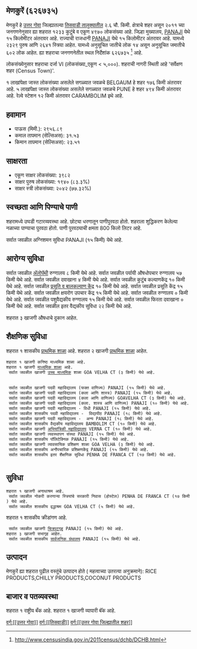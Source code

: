 {{माहितीचौकट भारतीय न्यायक्षेत्र
|प्रकार=शहर 
|जनगणना_स्थलनिर्देशांक=626735
|स्थानिक_नाव=मेणकुरें
|तालुका_नाव=तिसवाडी
|जिल्हा_नाव=उत्तर गोवा
|राज्य_नाव =गोवा
|विभाग=
|जिल्हा=[[उत्तर गोवा]]
|तालुका_नावे =[[तिसवाडी]]
|जवळचे_शहर =[[BELGAUM]]
|अक्षांश=
|रेखांश=
|शोधक_स्थान =right
|क्षेत्रफळ_एकूण=2.6
|उंची=
|लोकसंख्या_एकूण=4970
|लोकसंख्या_वर्ष=2011
|लोकसंख्या_घनता=1911
|लोकसंख्या_पुरुष=2329
|लोकसंख्या_स्त्री=2641
|लिंग_गुणोत्तर=1133
|अधिकृत_भाषा=[[कोंकणी, मराठी]]
}}

== मेणकुरें (६२६७३५) ==

मेणकुरें हे [[उत्तर गोवा जिल्हा | उत्तर गोवा]] जिल्ह्यातल्या [[तिसवाडी | तिसवाडी तालुक्यातील]] २.६ चौ. किमी. क्षेत्राचे शहर असून २०११ च्या जनगणनेनुसार ह्या शहरात १२३३ कुटुंबे व एकूण ४९७० लोकसंख्या आहे. जिल्हा मुख्यालय, [[PANAJI]] येथे १५ किलोमीटर अंतरावर आहे. राज्याची राजधानी [[PANAJI]] येथे १५ किलोमीटर अंतरावर आहे.   यामध्ये २३२९ पुरुष आणि २६४१ स्त्रिया आहेत. यामध्ये अनुसूचित जातीचे लोक १४ असून अनुसूचित जमातीचे ६०२ लोक आहेत. ह्या शहराचा जनगणनेतील स्थल निर्देशांक ६२६७३५  <ref>http://www.censusindia.gov.in/2011census/dchb/DCHB.html</ref> आहे.

लोकसंख्येनुसार शहराचा दर्जा VI (लोकसंख्या_एकूण < ५,०००).
शहराची नागरी स्थिती आहे 'सर्वेक्षण शहर (Census Town)'.

१ लाखांपेक्षा जास्त लोकसंख्या असलेले सगळ्यात जवळचे BELGAUM हे शहर  १७६ किमी अंतरावर आहे. ५ लाखांपेक्षा जास्त लोकसंख्या असलेले सगळ्यात जवळचे PUNE हे शहर  ४९४ किमी अंतरावर आहे. रेल्वे स्टेशन  १२ किमी अंतरावर CARAMBOLIM इथे आहे.


== हवामान ==  
* पाऊस (मिमी.): २९५६.८९ 
* कमाल तापमान (सेल्सिअस): ३१.५३
* किमान तापमान (सेल्सिअस): २३.५१


== साक्षरता ==  
* एकूण साक्षर लोकसंख्या: ३९८२
* साक्षर पुरुष लोकसंख्या: १९४० (८३.३%)
* साक्षर स्त्री लोकसंख्या: २०४२ (७७.३२%)


== स्वच्छता आणि पिण्याचे पाणी ==  
शहरामध्ये उघडी गटारव्यवस्था आहे.
छोट्या धरणातून  पाणीपुरवठा होतो. शहराला शुद्धिकरण केलेल्या नळाच्या पाण्याचा पुरवठा होतो. पाणी पुरवठ्याची क्षमता 800 किलो लिटर आहे.

सर्वात जवळील अग्निशमन सुविधा PANAJI (१५ किमी) येथे आहे.


== आरोग्य सुविधा ==
सर्वात जवळील [[अॅलोपॅथी|अ‍ॅलोपॅथी]] रुग्णालय ८ किमी येथे आहे.
सर्वात जवळील पर्यायी औषधोपचार रुग्णालय ५७ किमी येथे आहे.
सर्वात जवळील दवाखाना ४ किमी येथे आहे.
सर्वात जवळील कुटुंब कल्याणकेंद्र १० किमी येथे आहे.
सर्वात जवळील [[प्रसूती| प्रसूति व बालकल्याण केंद्र]] १० किमी येथे आहे.
सर्वात जवळील प्रसूति केंद्र १५ किमी येथे आहे.
सर्वात जवळील क्षयरोग उपचार केंद्र १५ किमी येथे आहे.
सर्वात जवळील रुग्णालय ० किमी येथे आहे.
सर्वात जवळील पशुवैद्यकीय रुग्णालय १५ किमी येथे आहे.
सर्वात जवळील फिरता दवाखाना ० किमी येथे आहे.
सर्वात जवळील इतर वैद्यकीय सुविधा २२ किमी येथे आहे.



शहरात ३ खाजगी  औषधाचे दुकान आहेत.


== शैक्षणिक सुविधा ==
﻿शहरात १ शासकीय [[प्राथमिक शाळा]] आहे. शहरात २ खाजगी [[प्राथमिक शाळा]] आहेत. 
 ﻿शहरात १ खाजगी कनिष्ठ माध्यमिक शाळा आहे.  
 ﻿शहरात १ खाजगी [[माध्यमिक शाळा]] आहे.  
  सर्वात जवळील खाजगी [[उच्च माध्यमिक शिक्षण|उच्च माध्यमिक]] शाळा GOA VELHA CT (३ किमी) येथे आहे.
   
   
  सर्वात जवळील खाजगी पदवी महाविद्यालय (फक्त वाणिज्य) PANAJI (१५ किमी) येथे आहे.
  सर्वात जवळील खाजगी पदवी महाविद्यालय (कला आणि शास्त्र) PANAJI (१५ किमी) येथे आहे.
  सर्वात जवळील खाजगी पदवी महाविद्यालय (कला आणि वाणिज्य) GOAVELHA CT (३ किमी) येथे आहे.
  सर्वात जवळील खाजगी पदवी महाविद्यालय (कला. शास्त्र आणि वाणिज्य) PANAJI (१० किमी) येथे आहे.
  सर्वात जवळील खाजगी पदवी महाविद्यालय - विधी PANAJI (१५ किमी) येथे आहे.
  सर्वात जवळील शासकीय पदवी महाविद्यालय -  विद्यापीठ PANAJI (१८ किमी) येथे आहे.
  सर्वात जवळील खाजगी पदवी महाविद्यालय -  अन्य PANAJI (१८ किमी) येथे आहे.
  सर्वात जवळील शासकीय वैद्यकीय महाविद्यालय BAMBOLIM CT (१० किमी) येथे आहे.
  सर्वात जवळील खाजगी [[अभियांत्रिकी|अभियांत्रिकी महाविद्यालय]] VERNA CT (१० किमी) येथे आहे.
  सर्वात जवळील खाजगी व्यवस्थापन संस्था PANAJI (१५ किमी) येथे आहे.
  सर्वात जवळील शासकीय पॉलिटेक्निक PANAJI (१५ किमी) येथे आहे.
  सर्वात जवळील खाजगी व्यावसायिक प्रशिक्षण शाळा GOA VELHA (३ किमी) येथे आहे.
  सर्वात जवळील शासकीय अनौपचारिक प्रशिक्षणकेंद्र PANAJI (१५ किमी) येथे आहे.
  सर्वात जवळील शासकीय इतर शैक्षणिक सुविधा PENHA DE FRANCA CT (१७ किमी) येथे आहे.
   


== सुविधा ==
 ﻿शहरात १ खाजगी अनाथाश्रम आहे.  
  सर्वात जवळील नोकरी करणाऱ्या स्त्रियांचे सरकारी निवास (होस्टेल) PENHA DE FRANCA CT (१७ किमी) येथे आहे.
  सर्वात जवळील शासकीय वृद्धाश्रम GOA VELHA CT (५ किमी) येथे आहे.
﻿शहरात १ शासकीय क्रीडांगण आहे.   
  सर्वात जवळील खाजगी [[चित्रपटगृह]] PANAJI (१५ किमी) येथे आहे.
 शहरात ३ खाजगी सभागृह आहेत.  
  सर्वात जवळील शासकीय [[सार्वजनिक ग्रंथालय]] PANAJI (१५ किमी) येथे आहे.


== उत्पादन ==
मेणकुरें ह्या शहरात पुढील वस्तूंचे उत्पादन होते ( महत्वाच्या उतरत्या अनुक्रमाने): RICE PRODUCTS,CHILLY PRODUCTS,COCONUT PRODUCTS


== बाजार व पतव्यवस्था ==
﻿शहरात १ राष्ट्रीय बँक आहे.
﻿शहरात १ खाजगी व्यापारी बॅंक आहे.






[[वर्ग:[[उत्तर गोवा]]]]
[[वर्ग:[[तिसवाडी]]]]
[[वर्ग:[[उत्तर गोवा जिल्ह्यातील शहर]]]]


{{संदर्भनोंदी}}
 



